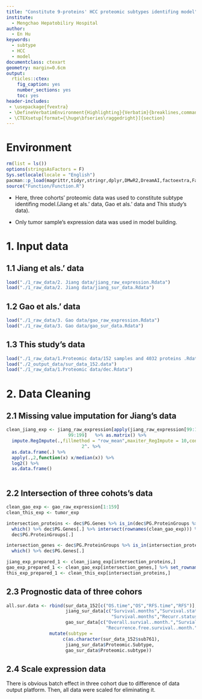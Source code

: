 ```yaml
---
title: "Constitute 9-proteins' HCC proteomic subtypes identifing model"
institute:
  - Mengchao Hepatobiliry Hospital
author:
  - En Hu
keywords:
  - subtype
  - HCC 
  - model
documentclass: ctexart
geometry: margin=0.6cm
output:
  rticles::ctex:
    fig_caption: yes
    number_sections: yes
    toc: yes
header-includes:
 - \usepackage{fvextra}
 - \DefineVerbatimEnvironment{Highlighting}{Verbatim}{breaklines,commandchars=\\\{\}}
 - \CTEXsetup[format={\huge\bfseries\raggedright}]{section}
---
```


# Environment

```r
rm(list = ls())
options(stringsAsFactors = F)
Sys.setlocale(locale = "English")
pacman::p_load(magrittr,tidyr,stringr,dplyr,DMwR2,DreamAI,factoextra,FactoMineR,ggalluvial,ggforce)
source("Function/Function.R")
```
- Here, three cohorts' proteomic data was used to constitute  subtype identifing model.(Jiang et als.' data, Gao et als.' data and This study's data).

- Only tumor sample's expression data was used in model building.

# 1. Input data

## 1.1 Jiang et als.' data
```r
load("./1_raw_data/2. Jiang data/jiang_raw_expression.Rdata")
load("./1_raw_data/2. Jiang data/jiang_sur_data.Rdata")
```
## 1.2 Gao et als.' data
```r
load("./1_raw_data/3. Gao data/gao_raw_expression.Rdata")
load("./1_raw_data/3. Gao data/gao_sur_data.Rdata")
```
## 1.3 This study's data
```r
load("./1_raw_data/1.Proteomic data/152 samples and 4032 proteins .Rdata")
load("./2_output_data/sur_data_152.data")
load("./1_raw_data/1.Proteomic data/dec.Rdata")
```
# 2. Data Cleaning
## 2.1 Missing value imputation for Jiang's data
```r
clean_jiang_exp <- jiang_raw_expression[apply(jiang_raw_expression[99:199],1,function(l) sum(!is.na(l))>101*0.4),#proteins identified more than 40% tumor samples
                       99:199]   %>% as.matrix() %>%
  impute.RegImpute(.,fillmethod = "row_mean",maxiter_RegImpute = 10,conv_nrmse = 1e-06) %>%
                            2^. %>%
  as.data.frame(.) %>% 
  apply(.,2,function(x) x/median(x)) %>%
  log2() %>%
  as.data.frame()
 
```
## 2.2 Intersection of three cohots's data
```r
clean_gao_exp <- gao_raw_expression[1:159]
clean_this_exp <- tumor_exp

intersection_proteins <- dec$PG.Genes %>% is_in(dec$PG.ProteinGroups %>% is_in(intersect(rownames(clean_this_exp),rownames(clean_jiang_exp)) ) %>%
  which() %>% dec$PG.Genes[.] %>% intersect(rownames(clean_gao_exp))) %>% which() %>%
  dec$PG.ProteinGroups[.]

intersection_genes <- dec$PG.ProteinGroups %>% is_in(intersection_proteins) %>%
  which() %>% dec$PG.Genes[.]

jiang_exp_prepared_1 <- clean_jiang_exp[intersection_proteins,]
gao_exp_prepared_1 <- clean_gao_exp[intersection_genes,] %>% set_rownames(intersection_proteins)
this_exp_prepared_1 <- clean_this_exp[intersection_proteins,]
```
## 2.3 Prognostic data of three cohors
```r
all.sur.data <- rbind(sur_data_152[c("OS.time","OS","RFS.time","RFS")],
                      jiang_sur_data[c("Survival.months","Survival.status",
                                       "Survival.months","Recurr.status")],
                      gao_sur_data[c("Overall.survial..month.","Survial...1..dead..0..alive.",
                                     "Recurrence.free.survival..month.","Overall.survial..month.")]) %>%
                mutate(subtype =
                     c(as.character(sur_data_152$sub761),
                      jiang_sur_data$Proteomic.Subtype,
                      gao_sur_data$Proteomic.subtype))
```

## 2.4 Scale expression data

There is obvious batch effect in three cohort due to difference of data output platform. Then, all data were scaled for eliminating it.

```r

```
